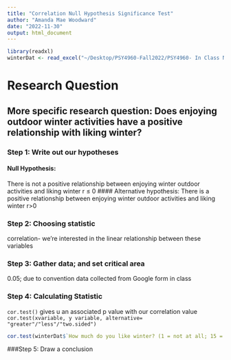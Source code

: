 ```yaml
---
title: "Correlation Null Hypothesis Significance Test"
author: "Amanda Mae Woodward"
date: "2022-11-30"
output: html_document
---
```

```r
library(readxl)
winterDat <- read_excel("~/Desktop/PSY4960-Fall2022/PSY4960- In Class Notes/PSY3801-Correlation example.xlsx")
```


# Research Question 
 
## More specific research question: Does enjoying outdoor winter activities have a positive relationship with liking winter?

### Step 1: Write out our hypotheses

#### Null Hypothesis: 
There is not a positive relationship between enjoying winter outdoor activities and liking winter 
r ≤ 0
#### Alternative hypothesis: 
There is a positive relationship between enjoying winter outdoor activities and liking winter
r>0

### Step 2: Choosing statistic 
correlation- we're interested in the linear relationship between these variables

### Step 3: Gather data; and set critical area

0.05; due to convention 
data collected from Google form in class 

### Step 4: Calculating Statistic
`cor.test()` gives u an associated p value with our correlation value
`cor.test(xvariable, y variable, alternative= "greater"/"less"/"two.sided")`
```r
cor.test(winterDat$`How much do you like winter? (1 = not at all; 15 = a lot!)`, winterDat$`how much do you like outdoor winter activities? (0 = staying by the fire inside ; 10= outside all winter!)`, alternative ="greater")
```

###Step 5: Draw a conclusion 
